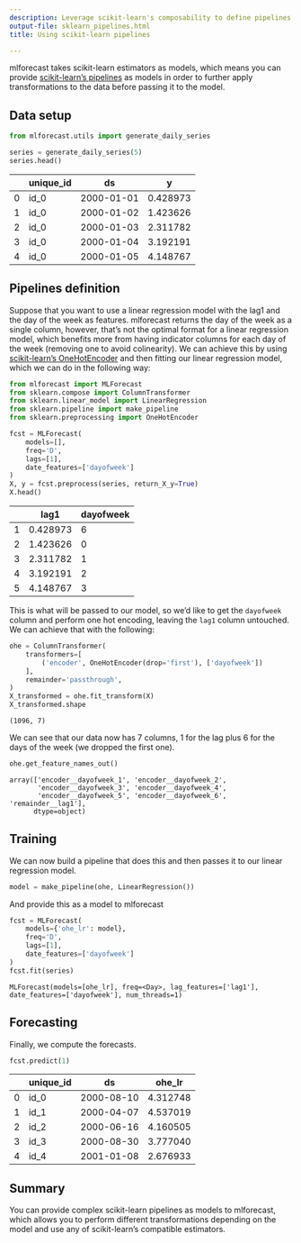 ```yaml
---
description: Leverage scikit-learn's composability to define pipelines as models
output-file: sklearn_pipelines.html
title: Using scikit-learn pipelines

---
```


mlforecast takes scikit-learn estimators as models, which means you can
provide [scikit-learn’s
pipelines](https://scikit-learn.org/stable/modules/generated/sklearn.pipeline.pipeline.html)
as models in order to further apply transformations to the data before
passing it to the model.

## Data setup

```python
from mlforecast.utils import generate_daily_series
```


```python
series = generate_daily_series(5)
series.head()
```

|     | unique_id | ds         | y        |
|-----|-----------|------------|----------|
| 0   | id_0      | 2000-01-01 | 0.428973 |
| 1   | id_0      | 2000-01-02 | 1.423626 |
| 2   | id_0      | 2000-01-03 | 2.311782 |
| 3   | id_0      | 2000-01-04 | 3.192191 |
| 4   | id_0      | 2000-01-05 | 4.148767 |

## Pipelines definition

Suppose that you want to use a linear regression model with the lag1 and
the day of the week as features. mlforecast returns the day of the week
as a single column, however, that’s not the optimal format for a linear
regression model, which benefits more from having indicator columns for
each day of the week (removing one to avoid colinearity). We can achieve
this by using [scikit-learn’s
OneHotEncoder](https://scikit-learn.org/stable/modules/generated/sklearn.preprocessing.onehotencoder.html)
and then fitting our linear regression model, which we can do in the
following way:

```python
from mlforecast import MLForecast
from sklearn.compose import ColumnTransformer
from sklearn.linear_model import LinearRegression
from sklearn.pipeline import make_pipeline
from sklearn.preprocessing import OneHotEncoder
```


```python
fcst = MLForecast(
    models=[],
    freq='D',
    lags=[1],
    date_features=['dayofweek']
)
X, y = fcst.preprocess(series, return_X_y=True)
X.head()
```

|     | lag1     | dayofweek |
|-----|----------|-----------|
| 1   | 0.428973 | 6         |
| 2   | 1.423626 | 0         |
| 3   | 2.311782 | 1         |
| 4   | 3.192191 | 2         |
| 5   | 4.148767 | 3         |

This is what will be passed to our model, so we’d like to get the
`dayofweek` column and perform one hot encoding, leaving the `lag1`
column untouched. We can achieve that with the following:

```python
ohe = ColumnTransformer(
    transformers=[
        ('encoder', OneHotEncoder(drop='first'), ['dayofweek'])
    ],
    remainder='passthrough',
)
X_transformed = ohe.fit_transform(X)
X_transformed.shape
```

``` text
(1096, 7)
```

We can see that our data now has 7 columns, 1 for the lag plus 6 for the
days of the week (we dropped the first one).

```python
ohe.get_feature_names_out()
```

``` text
array(['encoder__dayofweek_1', 'encoder__dayofweek_2',
       'encoder__dayofweek_3', 'encoder__dayofweek_4',
       'encoder__dayofweek_5', 'encoder__dayofweek_6', 'remainder__lag1'],
      dtype=object)
```

## Training

We can now build a pipeline that does this and then passes it to our
linear regression model.

```python
model = make_pipeline(ohe, LinearRegression())
```

And provide this as a model to mlforecast

```python
fcst = MLForecast(
    models={'ohe_lr': model},
    freq='D',
    lags=[1],
    date_features=['dayofweek']
)
fcst.fit(series)
```

``` text
MLForecast(models=[ohe_lr], freq=<Day>, lag_features=['lag1'], date_features=['dayofweek'], num_threads=1)
```

## Forecasting

Finally, we compute the forecasts.

```python
fcst.predict(1)
```

|     | unique_id | ds         | ohe_lr   |
|-----|-----------|------------|----------|
| 0   | id_0      | 2000-08-10 | 4.312748 |
| 1   | id_1      | 2000-04-07 | 4.537019 |
| 2   | id_2      | 2000-06-16 | 4.160505 |
| 3   | id_3      | 2000-08-30 | 3.777040 |
| 4   | id_4      | 2001-01-08 | 2.676933 |

## Summary

You can provide complex scikit-learn pipelines as models to mlforecast,
which allows you to perform different transformations depending on the
model and use any of scikit-learn’s compatible estimators.

